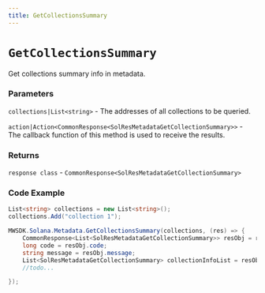 ```yaml
---
title: GetCollectionsSummary
---
```


# `GetCollectionsSummary`

Get collections summary info in metadata.
### Parameters
`collections|List<string>` - The addresses of all collections to be queried.

`action|Action<CommonResponse<SolResMetadataGetCollectionSummary>>` - The callback function of this method is used to receive the results.

### Returns
`response class` - `CommonResponse<SolResMetadataGetCollectionSummary>`

### Code Example
```csharp
List<string> collections = new List<string>();
collections.Add("collection 1");

MWSDK.Solana.Metadata.GetCollectionsSummary(collections, (res) => {
    CommonResponse<List<SolResMetadataGetCollectionSummary>> resObj = res;
    long code = resObj.code;
    string message = resObj.message;
    List<SolResMetadataGetCollectionSummary> collectionInfoList = resObj.data;
    //todo...

});
```